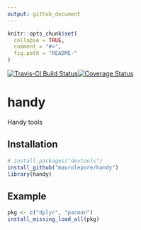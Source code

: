 ```yaml
---
output: github_document
---
```


<!-- README.md is generated from README.Rmd. Please edit that file -->

```r
knitr::opts_chunk$set(
  collapse = TRUE,
  comment = "#>",
  fig.path = "README-"
)
```

[![Travis-CI Build Status](https://travis-ci.org/maurolepore/handy.svg?branch=master)](https://travis-ci.org/maurolepore/handy)[![Coverage Status](https://img.shields.io/codecov/c/github/maurolepore/handy/master.svg)](https://codecov.io/github/maurolepore/handy?branch=master)

# handy

Handy tools

## Installation

```R
# install.packages("devtools")
install_github("maurolepore/handy")
library(handy)
```

## Example

```R
pkg <- c("dplyr", "pacman")
install_missing_load_all(pkg)
```



